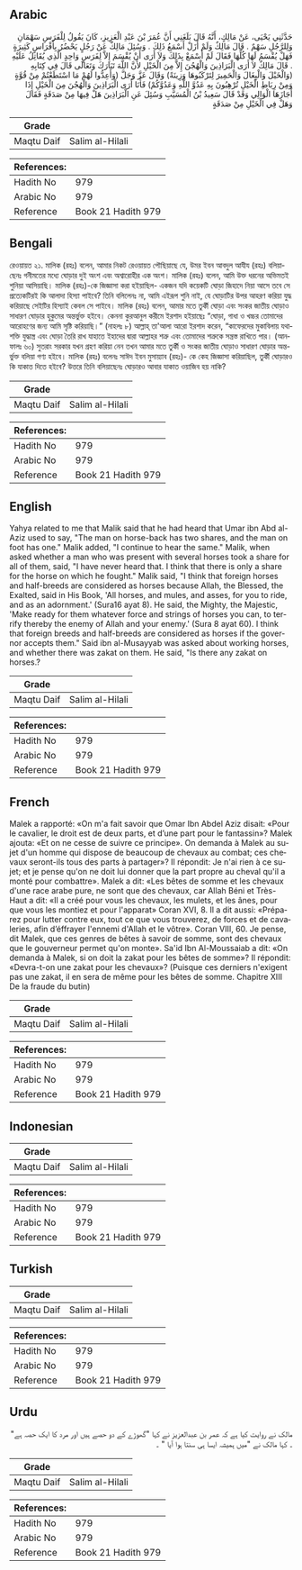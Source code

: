 ## Arabic


<div dir="rtl" lang="ar" style={{fontSize:'larger',backgroundColor:'#f8f9fa',padding:20}}>
حَدَّثَنِي يَحْيَى، عَنْ مَالِكٍ، أَنَّهُ قَالَ بَلَغَنِي أَنَّ عُمَرَ بْنَ عَبْدِ الْعَزِيزِ، كَانَ يَقُولُ لِلْفَرَسِ سَهْمَانِ وَلِلرَّجُلِ سَهْمٌ ‏.‏ قَالَ مَالِكٌ وَلَمْ أَزَلْ أَسْمَعُ ذَلِكَ ‏.‏ وَسُئِلَ مَالِكٌ عَنْ رَجُلٍ يَحْضُرُ بِأَفْرَاسٍ كَثِيرَةٍ فَهَلْ يُقْسَمُ لَهَا كُلِّهَا فَقَالَ لَمْ أَسْمَعْ بِذَلِكَ وَلاَ أَرَى أَنْ يُقْسَمَ إِلاَّ لِفَرَسٍ وَاحِدٍ الَّذِي يُقَاتِلُ عَلَيْهِ ‏.‏ قَالَ مَالِكٌ لاَ أَرَى الْبَرَاذِينَ وَالْهُجُنَ إِلاَّ مِنَ الْخَيْلِ لأَنَّ اللَّهَ تَبَارَكَ وَتَعَالَى قَالَ فِي كِتَابِهِ ‏(‏وَالْخَيْلَ وَالْبِغَالَ وَالْحَمِيرَ لِتَرْكَبُوهَا وَزِينَةً‏)‏ وَقَالَ عَزَّ وَجَلَّ ‏(‏وَأَعِدُّوا لَهُمْ مَا اسْتَطَعْتُمْ مِنْ قُوَّةٍ وَمِنْ رِبَاطِ الْخَيْلِ تُرْهِبُونَ بِهِ عَدُوَّ اللَّهِ وَعَدُوَّكُمْ‏)‏ فَأَنَا أَرَى الْبَرَاذِينَ وَالْهُجُنَ مِنَ الْخَيْلِ إِذَا أَجَازَهَا الْوَالِي وَقَدْ قَالَ سَعِيدُ بْنُ الْمُسَيَّبِ وَسُئِلَ عَنِ الْبَرَاذِينَ هَلْ فِيهَا مِنْ صَدَقَةٍ فَقَالَ وَهَلْ فِي الْخَيْلِ مِنْ صَدَقَةٍ
</div>
<div style={{backgroundColor:'#f8f9fa',padding:20, marginBottom: 10}}><table> <thead> <tr> <th>Grade</th> <th></th> </tr> </thead> <tbody> <tr><td>Maqtu Daif</td><td>Salim al-Hilali</td></tr></tbody></table><table> <thead> <tr> <th>References:</th> <th></th> </tr> </thead> <tbody><tr><td>Hadith No</td><td>979</td></tr><tr><td>Arabic No</td><td>979</td></tr><tr><td>Reference</td><td>Book 21 Hadith 979</td></tr></tbody></table></div>

## Bengali


<div dir="ltr" lang="bn" style={{fontSize:'larger',backgroundColor:'#f8f9fa',padding:20}}>
রেওয়ায়ত ২১. মালিক (রহঃ) বলেন, আমার নিকট রেওয়ায়ত পৌছিয়াছে যে, উমর ইবন আবদুল আযীয (রহঃ) বলিয়াছেনঃ গনীমতের মধ্যে ঘোড়ার দুই অংশ এবং অশ্বারোহীর এক অংশ। মালিক (রহঃ) বলেন, আমি উক্ত ধরনের অভিমতই শুনিয়া আসিয়াছি। মালিক (রহঃ)-কে জিজ্ঞাসা করা হইয়াছিল- একজন যদি কয়েকটি ঘোড়া জিহাদে নিয়া আসে তবে সে প্রত্যেকটিরই কি আলাদা হিস্যা পাইবে? তিনি বলিলেনঃ না, আমি এইরূপ শুনি নাই, যে ঘোড়াটির উপর আহরণ করিয়া যুদ্ধ করিয়াছে সেইটির হিস্যাই কেবল সে পাইবে। মালিক (রহঃ) বলেন, আমার মতে তুর্কী ঘোড়া এবং সংকর জাতীয় ঘোড়াও সাধারণ ঘোড়ার হুকুমের অন্তর্ভুক্ত হইবে। কেননা কুরআনুল করীমে ইরশাদ হইয়াছেঃ “ঘোড়া, গাধা ও খচ্চর তোমাদের আরোহণের জন্য আমি সৃষ্টি করিয়াছি।” (নাহলঃ ৮) আল্লাহ্ তা'আলা আরো ইরশাদ করেন, “কাফেরদের মুকাবিলায় যথাশক্তি যুদ্ধাস্ত্র এবং ঘোড়া তৈরি রাখ যাহাতে ইহাদের দ্বারা আল্লাহর শত্রু এবং তোমাদের শত্রুকে সন্ত্রস্ত রাখিতে পার। (আনফালঃ ৬০) সুতরাং সরকার যখন গ্রহণ করিয়া নেন তখন আমার মতে তুর্কী ও সংকর জাতীয় ঘোড়াও সাধারণ ঘোড়ার অন্তর্ভুক্ত বলিয়া গণ্য হইবে। মালিক (রহঃ) বলেনঃ সাঈদ ইবন মুসায়্যাব (রহঃ)- কে কেহ জিজ্ঞাসা করিয়াছিল, তুর্কী ঘোড়ারও কি যাকাত দিতে হইবে? উত্তরে তিনি বলিয়াছেনঃ ঘোড়ারও আবার যাকাত ওয়াজিব হয় নাকি?
</div>
<div style={{backgroundColor:'#f8f9fa',padding:20, marginBottom: 10}}><table> <thead> <tr> <th>Grade</th> <th></th> </tr> </thead> <tbody> <tr><td>Maqtu Daif</td><td>Salim al-Hilali</td></tr></tbody></table><table> <thead> <tr> <th>References:</th> <th></th> </tr> </thead> <tbody><tr><td>Hadith No</td><td>979</td></tr><tr><td>Arabic No</td><td>979</td></tr><tr><td>Reference</td><td>Book 21 Hadith 979</td></tr></tbody></table></div>

## English


<div dir="ltr" lang="en" style={{fontSize:'larger',backgroundColor:'#f8f9fa',padding:20}}>
Yahya related to me that Malik said that he had heard that Umar ibn Abd al-Aziz used to say, "The man on horse-back has two shares, and the man on foot has one." Malik added, "I continue to hear the same." Malik, when asked whether a man who was present with several horses took a share for all of them, said, "I have never heard that. I think that there is only a share for the horse on which he fought." Malik said, "I think that foreign horses and half-breeds are considered as horses because Allah, the Blessed, the Exalted, said in His Book, 'All horses, and mules, and asses, for you to ride, and as an adornment.' (Sura16 ayat 8). He said, the Mighty, the Majestic, 'Make ready for them whatever force and strings of horses you can, to terrify thereby the enemy of Allah and your enemy.' (Sura 8 ayat 60). I think that foreign breeds and half-breeds are considered as horses if the governor accepts them." Said ibn al-Musayyab was asked about working horses, and whether there was zakat on them. He said, "Is there any zakat on horses.?
</div>
<div style={{backgroundColor:'#f8f9fa',padding:20, marginBottom: 10}}><table> <thead> <tr> <th>Grade</th> <th></th> </tr> </thead> <tbody> <tr><td>Maqtu Daif</td><td>Salim al-Hilali</td></tr></tbody></table><table> <thead> <tr> <th>References:</th> <th></th> </tr> </thead> <tbody><tr><td>Hadith No</td><td>979</td></tr><tr><td>Arabic No</td><td>979</td></tr><tr><td>Reference</td><td>Book 21 Hadith 979</td></tr></tbody></table></div>

## French


<div dir="ltr" lang="fr" style={{fontSize:'larger',backgroundColor:'#f8f9fa',padding:20}}>
Malek a rapporté: «On m'a fait savoir que Omar Ibn Abdel Aziz disait: «Pour le cavalier, le droit est de deux parts, et d’une part pour le fantassin»? Malek ajouta: «Et on ne cesse de suivre ce principe». On demanda à Malek au sujet d'un homme qui dispose de beaucoup de chevaux au combat; ces chevaux seront-ils tous des parts à partager»? Il répondit: Je n'ai rien à ce sujet; et je pense qu'on ne doit lui donner que la part propre au cheval qu'il a monté pour combattre». Malek a dit: «Les bêtes de somme et les chevaux d'une race arabe pure, ne sont que des chevaux, car Allah Béni et Très-Haut a dit: «Il a créé pour vous les chevaux, les mulets, et les ânes, pour que vous les montiez et pour l'apparat» Coran XVI, 8. Il a dit aussi: «Préparez pour lutter contre eux, tout ce que vous trouverez, de forces et de cavaleries, afin d’éffrayer l'ennemi d'Allah et le vôtre». Coran VIII, 60. Je pense, dit Malek, que ces genres de bêtes à savoir de somme, sont des chevaux que le gouverneur permet qu'on monte». Sa'id Ibn Al-Moussaiab a dit: «On demanda à Malek, si on doit la zakat pour les bêtes de somme»? Il répondit: «Devra-t-on une zakat pour les chevaux»? (Puisque ces derniers n'exigent pas une zakat, il en sera de même pour les bêtes de somme. Chapitre XIII De la fraude du butin)
</div>
<div style={{backgroundColor:'#f8f9fa',padding:20, marginBottom: 10}}><table> <thead> <tr> <th>Grade</th> <th></th> </tr> </thead> <tbody> <tr><td>Maqtu Daif</td><td>Salim al-Hilali</td></tr></tbody></table><table> <thead> <tr> <th>References:</th> <th></th> </tr> </thead> <tbody><tr><td>Hadith No</td><td>979</td></tr><tr><td>Arabic No</td><td>979</td></tr><tr><td>Reference</td><td>Book 21 Hadith 979</td></tr></tbody></table></div>

## Indonesian


<div dir="ltr" lang="id" style={{fontSize:'larger',backgroundColor:'#f8f9fa',padding:20}}>

</div>
<div style={{backgroundColor:'#f8f9fa',padding:20, marginBottom: 10}}><table> <thead> <tr> <th>Grade</th> <th></th> </tr> </thead> <tbody> <tr><td>Maqtu Daif</td><td>Salim al-Hilali</td></tr></tbody></table><table> <thead> <tr> <th>References:</th> <th></th> </tr> </thead> <tbody><tr><td>Hadith No</td><td>979</td></tr><tr><td>Arabic No</td><td>979</td></tr><tr><td>Reference</td><td>Book 21 Hadith 979</td></tr></tbody></table></div>

## Turkish


<div dir="ltr" lang="tr" style={{fontSize:'larger',backgroundColor:'#f8f9fa',padding:20}}>

</div>
<div style={{backgroundColor:'#f8f9fa',padding:20, marginBottom: 10}}><table> <thead> <tr> <th>Grade</th> <th></th> </tr> </thead> <tbody> <tr><td>Maqtu Daif</td><td>Salim al-Hilali</td></tr></tbody></table><table> <thead> <tr> <th>References:</th> <th></th> </tr> </thead> <tbody><tr><td>Hadith No</td><td>979</td></tr><tr><td>Arabic No</td><td>979</td></tr><tr><td>Reference</td><td>Book 21 Hadith 979</td></tr></tbody></table></div>

## Urdu


<div dir="rtl" lang="ur" style={{fontSize:'larger',backgroundColor:'#f8f9fa',padding:20}}>
مالک نے روایت کیا ہے کہ عمر بن عبدالعزیز نے کہا "گھوڑے کے دو حصے ہیں اور مرد کا ایک حصہ ہے" ۔ کہا مالک نے "میں ہمیشہ ایسا ہی سنتا ہوا آیا " ۔
</div>
<div style={{backgroundColor:'#f8f9fa',padding:20, marginBottom: 10}}><table> <thead> <tr> <th>Grade</th> <th></th> </tr> </thead> <tbody> <tr><td>Maqtu Daif</td><td>Salim al-Hilali</td></tr></tbody></table><table> <thead> <tr> <th>References:</th> <th></th> </tr> </thead> <tbody><tr><td>Hadith No</td><td>979</td></tr><tr><td>Arabic No</td><td>979</td></tr><tr><td>Reference</td><td>Book 21 Hadith 979</td></tr></tbody></table></div>
